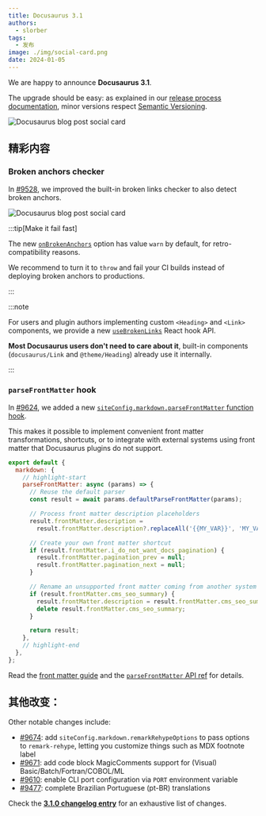 ```yaml
---
title: Docusaurus 3.1
authors:
  - slorber
tags:
  - 发布
image: ./img/social-card.png
date: 2024-01-05
---
```


We are happy to announce **Docusaurus 3.1**.

The upgrade should be easy: as explained in our [release process documentation](/community/release-process), minor versions respect [Semantic Versioning](https://semver.org/).

![Docusaurus blog post social card](./img/social-card.png)

<!--truncate-->


## 精彩内容

### Broken anchors checker

In [#9528](https://github.com/facebook/docusaurus/pull/9528), we improved the built-in broken links checker to also detect broken anchors.

![Docusaurus blog post social card](./img/broken-anchor.jpg)

:::tip[Make it fail fast]

The new [`onBrokenAnchors`](/docs/api/docusaurus-config#onBrokenAnchors) option has value `warn` by default, for retro-compatibility reasons.

We recommend to turn it to `throw` and fail your CI builds instead of deploying broken anchors to productions.

:::

:::note

For users and plugin authors implementing custom `<Heading>` and `<Link>` components, we provide a new [`useBrokenLinks`](/docs/docusaurus-core#useBrokenLinks) React hook API.

**Most Docusaurus users don't need to care about it**, built-in components (`docusaurus/Link` and `@theme/Heading`) already use it internally.

:::

### `parseFrontMatter` hook

In [#9624](https://github.com/facebook/docusaurus/pull/9624), we added a new [`siteConfig.markdown.parseFrontMatter` function hook](/docs/api/docusaurus-config#markdown).

This makes it possible to implement convenient front matter transformations, shortcuts, or to integrate with external systems using front matter that Docusaurus plugins do not support.

```js title="docusaurus.config.js"
export default {
  markdown: {
    // highlight-start
    parseFrontMatter: async (params) => {
      // Reuse the default parser
      const result = await params.defaultParseFrontMatter(params);

      // Process front matter description placeholders
      result.frontMatter.description =
        result.frontMatter.description?.replaceAll('{{MY_VAR}}', 'MY_VALUE');

      // Create your own front matter shortcut
      if (result.frontMatter.i_do_not_want_docs_pagination) {
        result.frontMatter.pagination_prev = null;
        result.frontMatter.pagination_next = null;
      }

      // Rename an unsupported front matter coming from another system
      if (result.frontMatter.cms_seo_summary) {
        result.frontMatter.description = result.frontMatter.cms_seo_summary;
        delete result.frontMatter.cms_seo_summary;
      }

      return result;
    },
    // highlight-end
  },
};
```

Read the [front matter guide](/docs/markdown-features#front-matter) and the [`parseFrontMatter` API ref](/docs/api/docusaurus-config#markdown) for details.

## 其他改变：

Other notable changes include:

- [#9674](https://github.com/facebook/docusaurus/pull/9674): add `siteConfig.markdown.remarkRehypeOptions` to pass options to `remark-rehype`, letting you customize things such as MDX footnote label
- [#9671](https://github.com/facebook/docusaurus/pull/9671): add code block MagicComments support for (Visual) Basic/Batch/Fortran/COBOL/ML
- [#9610](https://github.com/facebook/docusaurus/pull/9610): enable CLI port configuration via `PORT` environment variable
- [#9477](https://github.com/facebook/docusaurus/pull/9477): complete Brazilian Portuguese (pt-BR) translations

Check the **[3.1.0 changelog entry](/changelog/3.1.0)** for an exhaustive list of changes.
